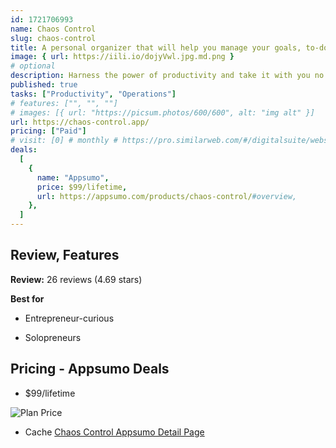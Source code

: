 ```yaml
---
id: 1721706993
name: Chaos Control
slug: chaos-control
title: A personal organizer that will help you manage your goals, to-do lists and tasks
image: { url: https://iili.io/dojyVwl.jpg.md.png }
# optional
description: Harness the power of productivity and take it with you no matter where you are or what you're doing, Start getting organized like you've always wanted to in your personal and professional life
published: true
tasks: ["Productivity", "Operations"]
# features: ["", "", ""]
# images: [{ url: "https://picsum.photos/600/600", alt: "img alt" }]
url: https://chaos-control.app/
pricing: ["Paid"]
# visit: [0] # monthly # https://pro.similarweb.com/#/digitalsuite/websiteanalysis/home
deals:
  [
    {
      name: "Appsumo",
      price: $99/lifetime,
      url: https://appsumo.com/products/chaos-control/#overview,
    },
  ]
---
```


## Review, Features

**Review:** 26 reviews (4.69 stars)

**Best for**

- Entrepreneur-curious

- Solopreneurs

## Pricing - Appsumo Deals

- $99/lifetime

<Img src="https://iili.io/doS3yaj.png" alt="Plan Price" />

- Cache [Chaos Control Appsumo Detail Page](https://iili.io/doSFo8v.png)
